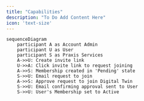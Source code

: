 ```yaml
---
title: "Capabilities"
description: "To Do Add Content Here"
icon: 'text-size'
---
```




```mermaid
sequenceDiagram
    participant A as Account Admin
    participant U as User
    participant S as Praxis Services
    A->>U: Create invite link
    U->>A: Click invite link to request joining
    A->>S: Membership created in 'Pending' state
    S->>U: Email request to join
    A->>S: Approve request to join Digital Twin
    S->>U: Email confirming approval sent to User
    S->>U: User's Membership set to Active
    
```

